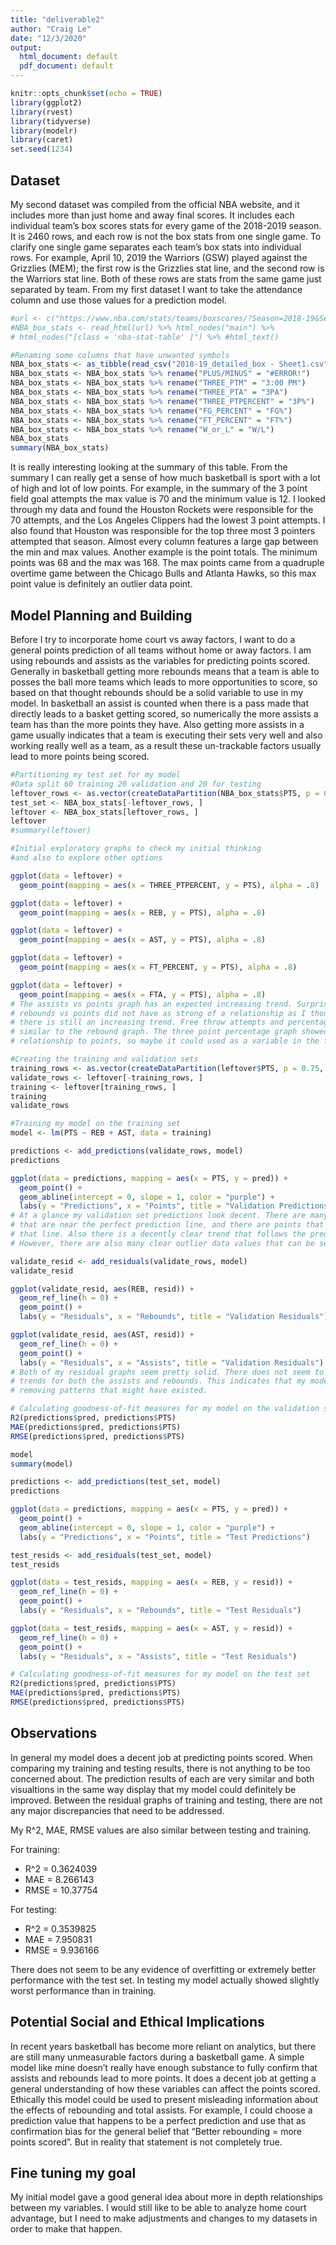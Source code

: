 ---
title: "deliverable2"
author: "Craig Le"
date: "12/3/2020"
output:
  html_document: default
  pdf_document: default
---

```{r setup, include=FALSE}
knitr::opts_chunk$set(echo = TRUE)
library(ggplot2)
library(rvest)
library(tidyverse)
library(modelr)
library(caret)
set.seed(1234)
```

## Dataset

My second dataset was compiled from the official NBA website, and it includes more than just home and away final scores. It includes each individual team's box scores stats for every game of the 2018-2019 season. It is 2460 rows, and each row is not the box stats from one single game. To clarify one single game separates each team's box stats into individual rows. For example, April 10, 2019 the Warriors (GSW) played against the Grizzlies (MEM); the first row is the Grizzlies stat line, and the second row is the Warriors stat line. Both of these rows are stats from the same game just separated by team. From my first dataset I want to take the attendance column and use those values for a prediction model. 

```{r}

#url <- c("https://www.nba.com/stats/teams/boxscores/?Season=2018-19&SeasonType=Regular%20Season")
#NBA_box_stats <- read_html(url) %>% html_nodes("main") %>% 
# html_nodes("[class = 'nba-stat-table' ]") %>% #html_text()

#Renaming some columns that have unwanted symbols
NBA_box_stats <- as_tibble(read_csv("2018-19_detailed_box - Sheet1.csv"))
NBA_box_stats <- NBA_box_stats %>% rename("PLUS/MINUS" = "#ERROR!")
NBA_box_stats <- NBA_box_stats %>% rename("THREE_PTM" = "3:00 PM")
NBA_box_stats <- NBA_box_stats %>% rename("THREE_PTA" = "3PA")
NBA_box_stats <- NBA_box_stats %>% rename("THREE_PTPERCENT" = "3P%")
NBA_box_stats <- NBA_box_stats %>% rename("FG_PERCENT" = "FG%")
NBA_box_stats <- NBA_box_stats %>% rename("FT_PERCENT" = "FT%")
NBA_box_stats <- NBA_box_stats %>% rename("W_or_L" = "W/L")
NBA_box_stats
summary(NBA_box_stats)

```

It is really interesting looking at the summary of this table. From the summary I can really get a sense of how much basketball is sport with a lot of high and lot of low points.
For example, in the summary of the 3 point field goal attempts the max value is 70 and the minimum value is 12. I looked through my data and found the Houston Rockets were responsible for the 70 attempts,
and the Los Angeles Clippers had the lowest 3 point attempts. I also found that Houston was responsible for the top three most 3 pointers attempted that season. Almost every column features a large gap between the min and max values. Another example is the point totals. The minimum points was 68 and the max was 168. The max points came from a quadruple overtime game between the Chicago Bulls and Atlanta Hawks, so this max point value is definitely an outlier data point. 

## Model Planning and Building

Before I try to incorporate home court vs away factors, I want to do a general points prediction of all teams without home or away factors. I am using rebounds and assists as the variables for predicting points scored. Generally in basketball getting more rebounds means that a team is able to posses the ball more teams which leads to more opportunities to score, so based on that thought rebounds should be a solid variable to use in my model. In basketball an assist is counted when there is a pass made that directly leads to a basket getting scored, so numerically the more assists a team has than the more points they have. Also getting more assists in a game usually indicates that a team is executing their sets very well and also working really well as a team, as a result these un-trackable factors usually lead to more points being scored. 

```{r}

#Partitioning my test set for my model
#Data split 60 training 20 validation and 20 for testing
leftover_rows <- as.vector(createDataPartition(NBA_box_stats$PTS, p = 0.8, list = FALSE))
test_set <- NBA_box_stats[-leftover_rows, ]
leftover <- NBA_box_stats[leftover_rows, ]
leftover
#summary(leftover)

#Initial exploratory graphs to check my initial thinking 
#and also to explore other options

ggplot(data = leftover) +
  geom_point(mapping = aes(x = THREE_PTPERCENT, y = PTS), alpha = .8)

ggplot(data = leftover) +
  geom_point(mapping = aes(x = REB, y = PTS), alpha = .8)

ggplot(data = leftover) +
  geom_point(mapping = aes(x = AST, y = PTS), alpha = .8)

ggplot(data = leftover) +
  geom_point(mapping = aes(x = FT_PERCENT, y = PTS), alpha = .8)

ggplot(data = leftover) +
  geom_point(mapping = aes(x = FTA, y = PTS), alpha = .8)
# The assists vs points graph has an expected increasing trend. Surprisingly the   
# rebounds vs points did not have as strong of a relationship as I thought, but  
# there is still an increasing trend. Free throw attempts and percentage were 
# similar to the rebound graph. The three point percentage graph showed a pretty strong 
# relationship to points, so maybe it could used as a variable in the future. 

#Creating the training and validation sets 
training_rows <- as.vector(createDataPartition(leftover$PTS, p = 0.75, list = FALSE))
validate_rows <- leftover[-training_rows, ]
training <- leftover[training_rows, ]
training
validate_rows

#Training my model on the training set
model <- lm(PTS ~ REB + AST, data = training)

predictions <- add_predictions(validate_rows, model)
predictions

ggplot(data = predictions, mapping = aes(x = PTS, y = pred)) + 
  geom_point() +
  geom_abline(intercept = 0, slope = 1, color = "purple") +
  labs(y = "Predictions", x = "Points", title = "Validation Predictions")
# At a glance my validation set predictions look decent. There are many points
# that are near the perfect prediction line, and there are points that fall directly on
# that line. Also there is a decently clear trend that follows the prediction line.
# However, there are also many clear outlier data values that can be seen on the graph. 

validate_resid <- add_residuals(validate_rows, model)
validate_resid

ggplot(validate_resid, aes(REB, resid)) +
  geom_ref_line(h = 0) +
  geom_point() +
  labs(y = "Residuals", x = "Rebounds", title = "Validation Residuals")

ggplot(validate_resid, aes(AST, resid)) +
  geom_ref_line(h = 0) +
  geom_point() +
  labs(y = "Residuals", x = "Assists", title = "Validation Residuals")
# Both of my residual graphs seem pretty solid. There does not seem to be any noticeable 
# trends for both the assists and rebounds. This indicates that my model did a solid job at
# removing patterns that might have existed. 

# Calculating goodness-of-fit measures for my model on the validation set
R2(predictions$pred, predictions$PTS)
MAE(predictions$pred, predictions$PTS)
RMSE(predictions$pred, predictions$PTS)

model
summary(model)

predictions <- add_predictions(test_set, model)
predictions

ggplot(data = predictions, mapping = aes(x = PTS, y = pred)) + 
  geom_point() +
  geom_abline(intercept = 0, slope = 1, color = "purple") +
  labs(y = "Predictions", x = "Points", title = "Test Predictions")

test_resids <- add_residuals(test_set, model)
test_resids

ggplot(data = test_resids, mapping = aes(x = REB, y = resid)) +
  geom_ref_line(h = 0) +
  geom_point() +
  labs(y = "Residuals", x = "Rebounds", title = "Test Residuals")

ggplot(data = test_resids, mapping = aes(x = AST, y = resid)) +
  geom_ref_line(h = 0) +
  geom_point() +
  labs(y = "Residuals", x = "Assists", title = "Test Residuals")

# Calculating goodness-of-fit measures for my model on the test set
R2(predictions$pred, predictions$PTS)
MAE(predictions$pred, predictions$PTS)
RMSE(predictions$pred, predictions$PTS)

```

## Observations 
In general my model does a decent job at predicting points scored. When comparing my training and testing results, there is not anything to be too concerned about. 
The prediction results of each are very similar and both visualtions in the same way display that my model could definitely be improved. Between the residual graphs of training and testing,
there are not any major discrepancies that need to be addressed. 

My R^2, MAE, RMSE values are also similar between testing and training. 

For training: 

* R^2  =  0.3624039
* MAE  =  8.266143
* RMSE =  10.37754

For testing:

* R^2  =  0.3539825
* MAE  =  7.950831
* RMSE =  9.936166

There does not seem to be any evidence of overfitting or extremely better performance with the test set. In testing my model actually showed slightly worst performance than in training. 

## Potential Social and Ethical Implications
In recent years basketball has become more reliant on analytics, but there are still many unmeasurable factors during a basketball game. 
A simple model like mine doesn't really have enough substance to fully confirm that assists and rebounds lead to more points.
It does a decent job at getting a general understanding of how these variables can affect the points scored. Ethically this model 
could be used to present misleading information about the effects of rebounding and total assists. For example, I could choose a prediction value that
happens to be a perfect prediction and use that as confirmation bias for the general belief that "Better rebounding = more points scored". But in reality 
that statement is not completely true. 

## Fine tuning my goal
My initial model gave a good general idea about more in depth relationships between my variables. I would still like to be able to analyze home court advantage, but I need to make 
adjustments and changes to my datasets in order to make that happen. 































